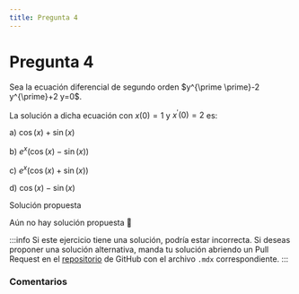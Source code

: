 ```yaml
---
title: Pregunta 4
---
```



# Pregunta 4

<div className="exercise">
Sea la ecuación diferencial de segundo orden $y^{\prime \prime}-2 y^{\prime}+2 y=0$.

La solución a dicha ecuación con $x(0)=1$ y $x^{\prime}(0)=2$ es:

a) $\cos (x)+\sin (x)$

b) $e^x(\cos (x)-\sin (x))$

c) $e^x(\cos (x)+\sin (x))$

d) $\cos (x)-\sin (x)$
</div>

<MDXDetails>
<summary>Solución propuesta</summary>

Aún no hay solución propuesta 🥲

:::info
Si este ejercicio tiene una solución, podría estar incorrecta. Si deseas proponer una solución alternativa, manda tu solución abriendo
un Pull Request en el [repositorio](https://github.com/crow-rojas/apuntes-fundamentals/pulls) de GitHub con el archivo
`.mdx` correspondiente.
:::

</MDXDetails>

### Comentarios

<Disqus
  url="https://crow-rojas.github.io/apuntes-fundamentals/docs/mathematics/differential-equations/exercises/2016-2/p04"
  identifier="docs/mathematics/differential-equations/exercises/2016-2/p04"
  title="2016-2 Ecuaciones Diferenciales - Pregunta 04"
/>
